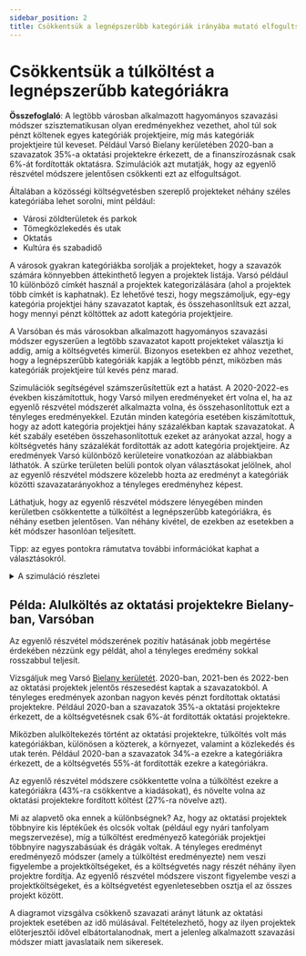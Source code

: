 ```yaml
---
sidebar_position: 2
title: Csökkentsük a legnépszerűbb kategóriák irányába mutató elfogultságot
---
```



# Csökkentsük a túlköltést a legnépszerűbb kategóriákra

<div class="summary">
<b>Összefoglaló</b>:
A legtöbb városban alkalmazott hagyományos szavazási módszer szisztematikusan olyan eredményekhez vezethet, ahol túl sok pénzt költenek egyes kategóriák projektjeire, míg más kategóriák projektjeire túl keveset.
Például Varsó Bielany kerületében 2020-ban a szavazatok 35%-a oktatási projektekre érkezett, de a finanszírozásnak csak 6%-át fordították oktatásra.
Szimulációk azt mutatják, hogy az egyenlő részvétel módszere jelentősen csökkenti ezt az elfogultságot.
</div>

Általában a közösségi költségvetésben szereplő projekteket néhány széles kategóriába lehet sorolni, mint például:
* Városi zöldterületek és parkok
* Tömegközlekedés és utak
* Oktatás
* Kultúra és szabadidő

A városok gyakran kategóriákba sorolják a projekteket, hogy a szavazók számára könnyebben áttekinthető legyen a projektek listája. 
Varsó például 10 különböző címkét használ a projektek kategorizálására (ahol a projektek több címkét is kaphatnak).
Ez lehetővé teszi, hogy megszámoljuk, egy-egy kategória projektjei hány szavazatot kaptak, és összehasonlítsuk ezt azzal, hogy mennyi pénzt költöttek az adott kategória projektjeire.

A Varsóban és más városokban alkalmazott hagyományos szavazási módszer egyszerűen a legtöbb szavazatot kapott projekteket választja ki addig, amíg a költségvetés kimerül.
Bizonyos esetekben ez ahhoz vezethet, hogy a legnépszerűbb kategóriák kapják a legtöbb pénzt, miközben más kategóriák projektjeire túl kevés pénz marad.

Szimulációk segítségével számszerűsítettük ezt a hatást. A 2020-2022-es években kiszámítottuk, hogy Varsó milyen eredményeket ért volna el, ha az egyenlő részvétel módszerét alkalmazta volna, és összehasonlítottuk ezt a tényleges eredményekkel.
Ezután minden kategória esetében kiszámítottuk, hogy az adott kategória projektjei hány százalékban kaptak szavazatokat. A két szabály esetében összehasonlítottuk ezeket az arányokat azzal, hogy a költségvetés hány százalékát fordították az adott kategória projektjeire.
Az eredmények Varsó különböző kerületeire vonatkozóan az alábbiakban láthatók.
A szürke területen belüli pontok olyan választásokat jelölnek, ahol az egyenlő részvétel módszere közelebb hozta az eredményt a kategóriák közötti szavazatarányokhoz a tényleges eredményhez képest.

Láthatjuk, hogy az egyenlő részvétel módszere lényegében minden kerületben csökkentette a túlköltést a legnépszerűbb kategóriákra, és néhány esetben jelentősen.
Van néhány kivétel, de ezekben az esetekben a két módszer hasonlóan teljesített.

<Datawrapper src="//datawrapper.dwcdn.net/E7ac1/2/" />

Tipp: az egyes pontokra rámutatva további információkat kaphat a választásokról.

<details>
<summary>A szimuláció részletei</summary>

A szimulációt 2023 januárjában végeztük a [Pabulib könyvtár](http://pabulib.org/) választási adatai alapján, amelyek a 2020-as, 2021-es és 2022-es varsói közösségi költségvetési választásokból származnak.
Minden évben 19 választás zajlott: egy-egy Varsó 18 kerületében, valamint egy az egész városra vonatkozóan.
A szimulációban csak a kerületeket vettük figyelembe, összesen 3 &middot; 18 = 54 adatállománnyal.
Ezek az adatállományok kategóriákkal vannak ellátva: minden projekt egy vagy több kategóriába tartozik. 
Néhány projekt nincs kategóriába sorolva; kényelmi okokból ezeket a „nincs címke” kategóriába soroltuk.

Ezután kiszámítottuk a kategóriák szavazatarányait minden választásra vonatkozóan.
Az első lépésben minden szavazót 1 ponttal képviseltünk, amelyet egyenlő részre osztottunk a szavazó által támogatott projektek között.
Például ha egy szavazó 4 projektre szavazott (a maximum 10 szavazatból), akkor mind a 4 projekt 0,25 pontot kapott.
A második lépésben minden projekt pontjait egyenlően osztottuk szét az általa képviselt kategóriák között.
Például ha egy projekt 30 pontot kapott, és 3 kategóriába tartozik, akkor minden kategória 10 pontot kapott.
Végül kiszámítottuk az egyes kategóriák által kapott összes pont arányát (vagyis normalizáltuk a szavazatarányokat, hogy az összegük 1 legyen).

Ezután kiszámítottuk az egyenlő részvétel módszerének eredményeit minden választásra vonatkozóan. 
Mind az így kapott eredményre, mind a tényleges eredményre kiszámítottuk az egyes kategóriák költségvetési arányait.
Az egyes projektek költségeit egyenlően osztottuk el a projektekhez tartozó kategóriák között.
Például ha egy projekt költsége 600 volt, és 3 kategóriába tartozott, akkor minden kategória 200-at kapott.
Végül kiszámítottuk az egyes kategóriák által kapott összes költség arányát (vagyis normalizáltuk a költségvetési arányokat, hogy az összegük 1 legyen).

Miután kiszámítottuk a szavazat- és költségvetési arányokat, kiszámítottuk a két eredmény közötti **távolságot**.
Ezt az "L1-távolság" segítségével végeztük: az összes kategóriára összeadtuk a szavazati és költségvetési arány közötti abszolút eltérést.
Például ha csak 3 kategória volt, és a szavazati arányok (10%, 30%, 60%), míg a költségvetési arányok (20%, 30%, 50%), akkor a távolság 10% + 0% + 10% = 20% lenne.
(A szórványdiagram tengelyeinek jelöléseit úgy méreteztük át, hogy az érdekes pontok egy [0, 10] négyzetben legyenek, így a számoknak nincs konkrét jelentésük.)
Megjegyezzük, hogy a kisebb távolság azt jelenti, hogy a költségvetés eloszlása közelebb áll a szavazatarány eloszlásához.

Más távolságokat is használtunk (például KL-divergencia), de azt találtuk, hogy az L1-távolság működött a legjobban; mindenesetre az eredmények hasonlóak voltak abban, hogy az egyenlő részvétel módszere az esetek túlnyomó többségében közelebb állt a szavazati arányhoz, mint a tényleges eredmény.

</details>

## Példa: Alulköltés az oktatási projektekre Bielany-ban, Varsóban

Az egyenlő részvétel módszerének pozitív hatásának jobb megértése érdekében nézzünk egy példát, ahol a tényleges eredmény sokkal rosszabbul teljesít.

Vizsgáljuk meg Varsó [Bielany kerületét](https://en.wikipedia.org/wiki/Bielany). 
2020-ban, 2021-ben és 2022-ben az oktatási projektek jelentős részesedést kaptak a szavazatokból.
A tényleges eredmények azonban nagyon kevés pénzt fordítottak oktatási projektekre.
Például 2020-ban a szavazatok 35%-a oktatási projektekre érkezett, de a költségvetésnek csak 6%-át fordították oktatási projektekre.

Miközben alulköltekezés történt az oktatási projektekre, túlköltés volt más kategóriákban, különösen a közterek, a környezet, valamint a közlekedés és utak terén.
Például 2020-ban a szavazatok 34%-a ezekre a kategóriákra érkezett, de a költségvetés 55%-át fordították ezekre a kategóriákra.

Az egyenlő részvétel módszere csökkentette volna a túlköltést ezekre a kategóriákra (43%-ra csökkentve a kiadásokat), és növelte volna az oktatási projektekre fordított költést (27%-ra növelve azt).

<Datawrapper src="//datawrapper.dwcdn.net/dHS07/3/" />

Mi az alapvető oka ennek a különbségnek? Az, hogy az oktatási projektek többnyire kis léptékűek és olcsók voltak (például egy nyári tanfolyam megszervezése), míg a túlköltést eredményező kategóriák projektjei többnyire nagyszabásúak és drágák voltak. A tényleges eredményt eredményező módszer (amely a túlköltést eredményezte) nem veszi figyelembe a projektköltségeket, és a költségvetés nagy részét néhány ilyen projektre fordítja. Az egyenlő részvétel módszere viszont figyelembe veszi a projektköltségeket, és a költségvetést egyenletesebben osztja el az összes projekt között.

A diagramot vizsgálva csökkenő szavazati arányt látunk az oktatási projektek esetében az idő múlásával. Feltételezhető, hogy az ilyen projektek előterjesztői idővel elbátortalanodnak, mert a jelenleg alkalmazott szavazási módszer miatt javaslataik nem sikeresek.
